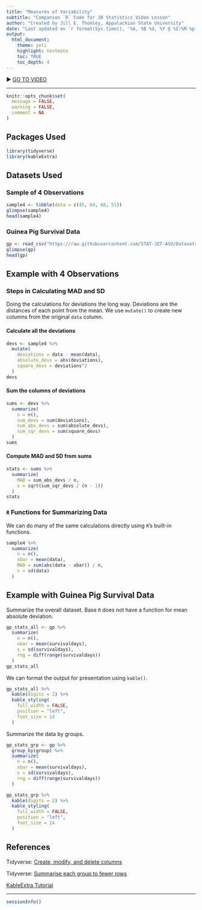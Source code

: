 ```yaml
---
title: "Measures of Variability"
subtitle: "Companion `R` Code for JB Statistics Video Lesson"
author: "Created by Jill E. Thomley, Appalachian State University"
date: "Last updated on `r format(Sys.time(), '%A, %B %d, %Y @ %I:%M %p')`"
output: 
  html_document: 
    theme: yeti
    highlight: textmate
    toc: TRUE
    toc_depth: 4
---
```


&#9654; [GO TO VIDEO](https://youtu.be/Cx2tGUze60s)

***

```r
knitr::opts_chunk$set(
  message = FALSE,
  warning = FALSE,
  comment = NA
)
```

## Packages Used

```r
library(tidyverse)
library(kableExtra)
```

## Datasets Used

### Sample of 4 Observations

```r
sample4 <- tibble(data = c(45, 64, 68, 51))
glimpse(sample4)
head(sample4)
```

### Guinea Pig Survival Data

```r
gp <- read_csv("https://raw.githubusercontent.com/STAT-JET-ASU/Datasets/master/JBStatistics/jbstatsguineapigs.csv")
glimpse(gp)
head(gp)
```

## Example with 4 Observations

### Steps in Calculating MAD and SD

Doing the calculations for deviations the long way. Deviations are the distances of each point from the mean. We use `mutate()` to create new columns from the original `data` column.

#### Calculate all the deviations

```r
devs <- sample4 %>%
  mutate(
    deviations = data - mean(data),
    absolute_devs = abs(deviations),
    square_devs = deviations^2
  )
devs
```

#### Sum the columns of deviations

```r
sums <- devs %>%
  summarize(
    n = n(),
    sum_devs = sum(deviations),
    sum_abs_devs = sum(absolute_devs),
    sum_sqr_devs = sum(square_devs)
  )
sums
```

#### Compute MAD and SD from sums

```r
stats <- sums %>%
  summarize(
    MAD = sum_abs_devs / n,
    s = sqrt(sum_sqr_devs / (n - 1))
  )
stats
```

### `R` Functions for Summarizing Data

We can do many of the same calculations directly using `R`'s built-in functions.

```r
sample4 %>%
  summarize(
    n = n(),
    xbar = mean(data),
    MAD = sum(abs(data - xbar)) / n,
    s = sd(data)
  )
```

## Example with Guinea Pig Survival Data

Summarize the overall dataset. Base `R` does not have a function for mean absolute deviation.

```r
gp_stats_all <- gp %>%
  summarize(
    n = n(),
    xbar = mean(survivaldays),
    s = sd(survivaldays),
    rng = diff(range(survivaldays))
  )
gp_stats_all
```

We can format the output for presentation using `kable()`.

```r
gp_stats_all %>%
  kable(digits = 2) %>%
  kable_styling(
    full_width = FALSE,
    position = "left",
    font_size = 14
  )
```

Summarize the data by groups.

```r
gp_stats_grp <- gp %>%
  group_by(group) %>%
  summarize(
    n = n(),
    xbar = mean(survivaldays),
    s = sd(survivaldays),
    rng = diff(range(survivaldays))
  )

gp_stats_grp %>%
  kable(digits = 2) %>%
  kable_styling(
    full_width = FALSE,
    position = "left",
    font_size = 14
  )
```

## References

Tidyverse: [Create, modify, and delete columns](https://dplyr.tidyverse.org/reference/mutate.html)

Tidyverse: [Summarise each group to fewer rows](https://dplyr.tidyverse.org/reference/summarise.html)

[KableExtra Tutorial](https://rstudio-pubs-static.s3.amazonaws.com/444395_76727eaf9c774fa8bf932bed16500a00.html)

***
```r
sessionInfo()
```
